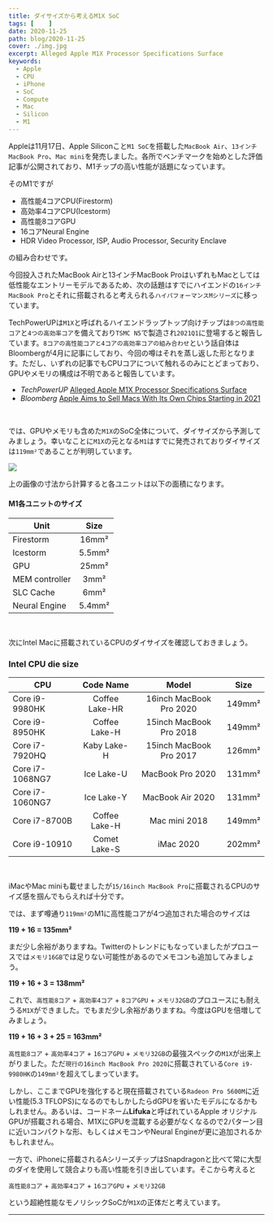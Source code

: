 ```yaml
---
title: ダイサイズから考えるM1X SoC
tags: [    ]
date: 2020-11-25
path: blog/2020-11-25
cover: ./img.jpg
excerpt: Alleged Apple M1X Processor Specifications Surface
keywords:
  - Apple
  - CPU
  - iPhone
  - SoC
  - Compute
  - Mac
  - Silicon
  - M1
---
```


Appleは11月17日、Apple Siliconこと`M1 SoC`を搭載した`MacBook Air`、`13インチMacBook Pro`、`Mac mini`を発売しました。各所でベンチマークを始めとした評価記事が公開されており、M1チップの高い性能が話題になっています。

そのM1ですが

- 高性能4コアCPU(Firestorm)
- 高効率4コアCPU(Icestorm)
- 高性能8コアGPU
- 16コアNeural Engine
- HDR Video Processor, ISP, Audio Processor, Security Enclave

の組み合わせです。

今回投入されたMacBook Airと13インチMacBook ProはいずれもMacとしては低性能なエントリーモデルであるため、次の話題はすでにハイエンドの`16インチMacBook Pro`とそれに搭載されると考えられる`ハイパフォーマンスMシリーズ`に移っています。

TechPowerUPは`M1X`と呼ばれるハイエンドラップトップ向けチップは`8つの高性能コア`と`4つの高効率コア`を備えており`TSMC N5`で製造され`2021Q1`に登場すると報告しています。`8コアの高性能コアと4コアの高効率コアの組み合わせ`という話自体はBloombergが4月に記事にしており、今回の噂はそれを蒸し返した形となります。ただし、いずれの記事でもCPUコアについて触れるのみにとどまっており、GPUやメモリの構成は不明であると報告しています。

- *TechPowerUP* [Alleged Apple M1X Processor Specifications Surface](https://www.techpowerup.com/275102/alleged-apple-m1x-processor-specifications-surface)
- *Bloomberg* [Apple Aims to Sell Macs With Its Own Chips Starting in 2021](https://www.bloomberg.com/news/articles/2020-04-23/apple-aims-to-sell-macs-with-its-own-chips-starting-in-2021)

<br/>

では、GPUやメモリも含めた`M1X`のSoC全体について、ダイサイズから予測してみましょう。幸いなことに`M1X`の元となる`M1`はすでに発売されておりダイサイズは`119mm²`であることが判明しています。

![](./img1.png)

上の画像の寸法から計算すると各ユニットは以下の面積になります。

#### M1各ユニットのサイズ
| Unit | Size |
|------|:------:|
| Firestorm | 16mm² |
| Icestorm | 5.5mm² |
| GPU | 25mm² |
| MEM controller | 3mm² |
| SLC Cache | 6mm² |
| Neural Engine | 5.4mm² |

<br/>

次にIntel Macに搭載されているCPUのダイサイズを確認しておきましょう。

### Intel CPU die size
| CPU | Code Name | Model | Size |
|-----|:---------:|:-----:|:----:|
| Core i9-9980HK | Coffee Lake-HR | 16inch MacBook Pro 2020 | 149mm² |
| Core i9-8950HK | Coffee Lake-H | 15inch MacBook Pro 2018 | 149mm² |
| Core i7-7920HQ | Kaby Lake-H | 15inch MacBook Pro 2017 | 126mm² |
| Core i7-1068NG7 | Ice Lake-U | MacBook Pro 2020 | 131mm² |
| Core i7-1060NG7 | Ice Lake-Y | MacBook Air 2020 | 131mm² |
| Core i7-8700B | Coffee Lake-H | Mac mini 2018 | 149mm² |
| Core i9-10910 | Comet Lake-S | iMac 2020 | 202mm² |

<br/>

iMacやMac miniも載せましたが`15/16inch MacBook Pro`に搭載されるCPUのサイズ感を掴んでもらえれば十分です。

では、まず噂通り`119mm²`のM1に高性能コアが4つ追加された場合のサイズは

**119 + 16 = 135mm²**

まだ少し余裕がありますね。Twitterのトレンドにもなっていましたがプロユースでは`メモリ16GB`では足りない可能性があるのでメモコンも追加してみましょう。

**119 + 16 + 3 = 138mm²**

これで、`高性能8コア` + `高効率4コア` + `8コアGPU` + `メモリ32GB`のプロユースにも耐えうる`M1X`ができました。でもまだ少し余裕がありますね。今度はGPUを倍増してみましょう。 

**119 + 16 + 3 + 25 = 163mm²**

`高性能8コア` + `高効率4コア` + `16コアGPU` + `メモリ32GB`の最強スペックの`M1X`が出来上がりました。ただ`現行の16inch MacBook Pro 2020`に搭載されている`Core i9-9980HK`の`149mm²`を超えてしまっています。

しかし、ここまでGPUを強化すると現在搭載されている`Radeon Pro 5600M`に近い性能(5.3 TFLOPS)になるのでもしかしたらdGPUを省いたモデルになるかもしれません。あるいは、コードネーム**Lifuka**と呼ばれているApple オリジナルGPUが搭載される場合、M1XにGPUを混載する必要がなくなるので2パターン目に近いコンパクトな形、もしくはメモコンやNeural Engineが更に追加されるかもしれません。

一方で、iPhoneに搭載されるAシリーズチップはSnapdragonと比べて常に大型のダイを使用して競合よりも高い性能を引き出しています。そこから考えると

`高性能8コア` + `高効率4コア` + `16コアGPU` + `メモリ32GB`

という超絶性能なモノリシックSoCが`M1X`の正体だと考えています。

---